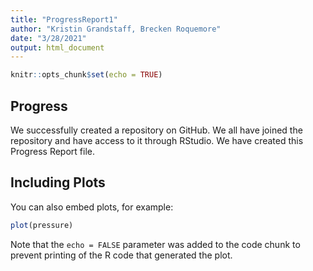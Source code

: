 ```yaml
---
title: "ProgressReport1"
author: "Kristin Grandstaff, Brecken Roquemore"
date: "3/28/2021"
output: html_document
---
```


```r
knitr::opts_chunk$set(echo = TRUE)
```

## Progress

We successfully created a repository on GitHub. We all have joined the repository and have access to it through RStudio. We have created this Progress Report file.

## Including Plots

You can also embed plots, for example:

```r
plot(pressure)
```

Note that the `echo = FALSE` parameter was added to the code chunk to prevent printing of the R code that generated the plot.

